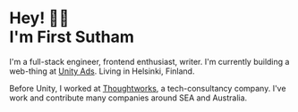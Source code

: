 # Hey! 👋🏻 <br /> I'm First Sutham

I'm a full-stack engineer, frontend enthusiast, writer. I'm currently building a web-thing at [Unity Ads](https://unity.com/solutions/unity-ads). Living in Helsinki, Finland.

Before Unity, I worked at [Thoughtworks](https://www.thoughtworks.com/), a tech-consultancy company. I've work and contribute many companies around SEA and Australia.
